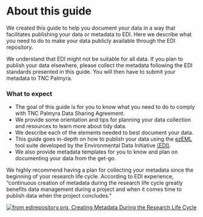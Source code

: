 # About this guide {.unnumbered}

We created this guide to help you document your data in a way that facilitates publishing your data or metadata to EDI. Here we describe what you need to do to make your data publicly available through the EDI repository.

::: callout-important
We understand that EDI might not be suitable for all data. If you plan to publish your data elsewhere, please collect the metadata following the EDI standards presented in this guide. You will then have to submit your metadata to TNC Palmyra.
:::

### What to expect

-   The goal of this guide is for you to know what you need to do to comply with TNC Palmyra Data Sharing Agreement.
-   We provide some orientation and tips for planning your data collection and resources to learn more about tidy data.
-   We describe each of the elements needed to best document your data.
-   This guide goes in-depth on how to publish your data using the [ezEML](https://ezeml.edirepository.org/eml/) tool suite developed by the Environmental Data Initiative [(EDI)](https://edirepository.org/).
-   We also provide metadata templates for you to know and plan on documenting your data from the get-go.



::: callout-tip
We highly recommend having a plan for collecting your metadata since the beginning of your research life cycle. According to EDI experience, "continuous creation of metadata during the research life cycle greatly benefits data management during a project and when it comes time to publish data when the project concludes."
:::

[![from edirepository.org, Creating Metadata During the Research Life Cycle](pics/metadata-in-the-research-life-cycle.png)](https://edirepository.org/resources/creating-metadata-during-the-research-lifecycle)
